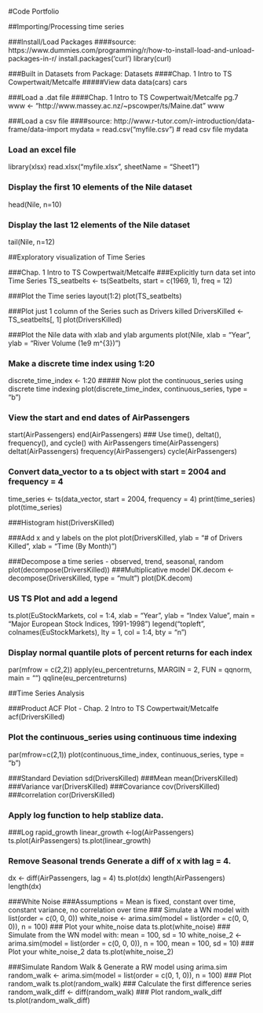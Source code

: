 #Code Portfolio

##Importing/Processing time series

###Install/Load Packages
####source: https://www.dummies.com/programming/r/how-to-install-load-and-unload-packages-in-r/
install.packages('curl')
library(curl)


###Built in Datasets from Package: Datasets
####Chap. 1 Intro to TS Cowpertwait/Metcalfe
#####View data
data(cars)
cars

###Load a .dat file
####Chap. 1 Intro to TS Cowpertwait/Metcalfe pg.7
www  <-  "http://www.massey.ac.nz/~pscowper/ts/Maine.dat"
www

###Load a csv file
####source: http://www.r-tutor.com/r-introduction/data-frame/data-import
mydata = read.csv("myfile.csv")  # read csv file
mydata

### Load an excel file

library(xlsx)
read.xlsx("myfile.xlsx", sheetName = "Sheet1")

### Display the first 10 elements of the Nile dataset
head(Nile, n=10)

### Display the last 12 elements of the Nile dataset
tail(Nile, n=12)

##Exploratory visualization of Time Series

###Chap. 1 Intro to TS Cowpertwait/Metcalfe
###Explicitly turn data set into Time Series
TS_seatbelts <- ts(Seatbelts, start = c(1969, 1), freq = 12)

###Plot the Time series
layout(1:2)
plot(TS_seatbelts)

###Plot just 1 column of the Series such as Drivers killed
DriversKilled <- TS_seatbelts[, 1]
plot(DriversKilled)

###Plot the Nile data with xlab and ylab arguments
plot(Nile, xlab = "Year", ylab = "River Volume (1e9 m^{3})")

### Make a discrete time index using 1:20 
discrete_time_index <- 1:20
##### Now plot the continuous_series using discrete time indexing
plot(discrete_time_index, continuous_series, type = "b")

### View the start and end dates of AirPassengers
start(AirPassengers)
end(AirPassengers)
### Use time(), deltat(), frequency(), and cycle() with AirPassengers 
time(AirPassengers)
deltat(AirPassengers)
frequency(AirPassengers)
cycle(AirPassengers)

### Convert data_vector to a ts object with start = 2004 and frequency = 4
time_series <- ts(data_vector, start = 2004, frequency = 4)
print(time_series)
plot(time_series)

###Histogram
hist(DriversKilled)

###Add x and y labels on the plot
plot(DriversKilled, ylab = "# of Drivers Killed", xlab = "Time (By Month)")

###Decompose a time series - observed, trend, seasonal, random
plot(decompose(DriversKilled))
###Multiplicative model
DK.decom <- decompose(DriversKilled, type = "mult")
plot(DK.decom)

### US TS Plot and add a legend
ts.plot(EuStockMarkets, col = 1:4, xlab = "Year", ylab = "Index Value", main = "Major European Stock Indices, 1991-1998")
legend("topleft", colnames(EuStockMarkets), lty = 1, col = 1:4, bty = "n")

### Display normal quantile plots of percent returns for each index
par(mfrow = c(2,2))
apply(eu_percentreturns, MARGIN = 2, FUN = qqnorm, main = "")
qqline(eu_percentreturns)


##Time Series Analysis

###Product ACF Plot - Chap. 2 Intro to TS Cowpertwait/Metcalfe
acf(DriversKilled)

### Plot the continuous_series using continuous time indexing
par(mfrow=c(2,1))
plot(continuous_time_index, continuous_series, type = "b")

###Standard Deviation
sd(DriversKilled)
###Mean
mean(DriversKilled)
###Variance
var(DriversKilled)
###Covariance
cov(DriversKilled)
###correlation
cor(DriversKilled)

### Apply log function to help stablize data.
###Log rapid_growth
linear_growth <-log(AirPassengers)
ts.plot(AirPassengers)
ts.plot(linear_growth)

### Remove Seasonal trends Generate a diff of x with lag = 4.
dx <- diff(AirPassengers, lag = 4)
ts.plot(dx)
length(AirPassengers)
length(dx)

###White Noise
###Assumptions = Mean is fixed, constant over time, constant variance, no correlation over time
### Simulate a WN model with list(order = c(0, 0, 0))
white_noise <- arima.sim(model = list(order = c(0, 0, 0)), n = 100)
### Plot your white_noise data
ts.plot(white_noise)
### Simulate from the WN model with: mean = 100, sd = 10
white_noise_2 <- arima.sim(model = list(order = c(0, 0, 0)), n = 100, mean = 100, sd = 10)
### Plot your white_noise_2 data
ts.plot(white_noise_2)

###Simulate Random Walk & Generate a RW model using arima.sim
random_walk <- arima.sim(model = list(order = c(0, 1, 0)), n = 100)
### Plot random_walk
ts.plot(random_walk)
### Calculate the first difference series
random_walk_diff <- diff(random_walk)
### Plot random_walk_diff
ts.plot(random_walk_diff)